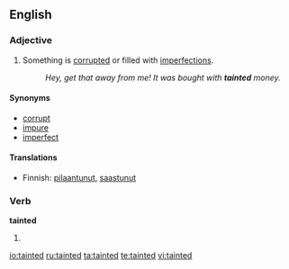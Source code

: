 ==English==

===Adjective===
{{en-adj}}
# Something is [[corrupt]]ed or filled with [[imperfection]]s.
#: ''Hey, get that away from me! It was bought with '''tainted''' money.''

====Synonyms====
*[[corrupt]]
*[[impure]]
*[[imperfect]]

====Translations====
*Finnish: [[pilaantunut]], [[saastunut]]

===Verb===
'''tainted'''
# {{past of|taint}}

[[io:tainted]]
[[ru:tainted]]
[[ta:tainted]]
[[te:tainted]]
[[vi:tainted]]